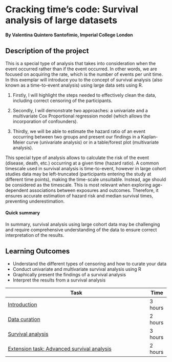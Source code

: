 
# Cracking time's code: Survival analysis of large datasets

#### By Valentina Quintero Santofimio, Imperial College London

## Description of the project

This is a special type of analysis that takes into consideration when the event occurred rather than if the event occurred. In other words, we are focused on acquiring the rate, which is the number of events per unit time. In this exemplar will introduce you to the concept of survival analysis (also known as a time-to-event analysis) using large data sets using R.

1.  Firstly, I will highlight the steps needed to effectively clean the data, including correct censoring of the participants.

2.  Secondly, I will demonstrate two approaches: a univariate and a multivariate Cox Proportional regression model (which allows the incorporation of confounders).

3.  Thirdly, we will be able to estimate the hazard ratio of an event occurring between two groups and present our findings in a Kaplan-Meier curve (univariate analysis) or in a table/forest plot (multivariate analysis).

This special type of analysis allows to calculate the risk of the event (disease, death, etc.) occurring at a given time (hazard ratio). A common timescale used in survival analysis is time-to-event, however in large cohort studies data may be left-truncated (participants entering the study at different time points), making the time-scale unsuitable. Instead, age should be considered as the timescale. This is most relevant when exploring age-dependent associations between exposures and outcomes. Therefore, it ensures accurate estimation of hazard risk and median survival times, preventing underestimation.

#### Quick summary

In summary, survival analysis using large cohort data may be challenging and require comprehensive understanding of the data to ensure correct interpretation of the results.

## Learning Outcomes

-   Understand the different types of censoring and how to curate your data
-   Conduct univariate and multivariate survival analysis using R
-   Graphically present the findings of a survival analysis
-   Interpret the results from a survival analysis

| Task                                                        | Time    |
|-------------------------------------------------------------|---------|
| [Introduction](introduction.qmd)                            | 3 hours |
| [Data curation](data_curation.qmd)                          | 2 hours |
| [Survival analysis](survival_analysis.qmd)                  | 3 hours |
| [Extension task: Advanced survival analysis](extension.qmd) | 2 hours |
